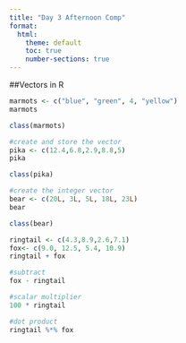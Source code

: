 ```yaml
---
title: "Day 3 Afternoon Comp"
format:
  html:
    theme: default
    toc: true
    number-sections: true
---
```


##Vectors in R

```r
marmots <- c("blue", "green", 4, "yellow")
marmots

```

```r
class(marmots)
```

```r
#create and store the vector 
pika <- c(12.4,6.8,2.9,8.8,5)
pika
```

```r
class(pika)
```
```r
#create the integer vector
bear <- c(20L, 3L, 5L, 18L, 23L)
bear
```

```r
class(bear)
```

```r
ringtail <- c(4.3,8.9,2.6,7.1)
fox<- c(9.0, 12.5, 5.4, 10.9)
ringtail + fox
```

```r
#subtract
fox - ringtail
```
```r
#scalar multiplier
100 * ringtail
```
```r
#dot product
ringtail %*% fox
```

